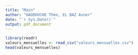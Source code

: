```yaml
---
title: "Main"
author: "HADDOUCHE Théo, EL BAZ Avner"
date: "`r Sys.Date()`"
output: pdf_document
---
```




```r
library(readr)
valeurs_mensuelles <- read_csv("valeurs_mensuelles.csv")
head(valeurs_mensuelles)
```
